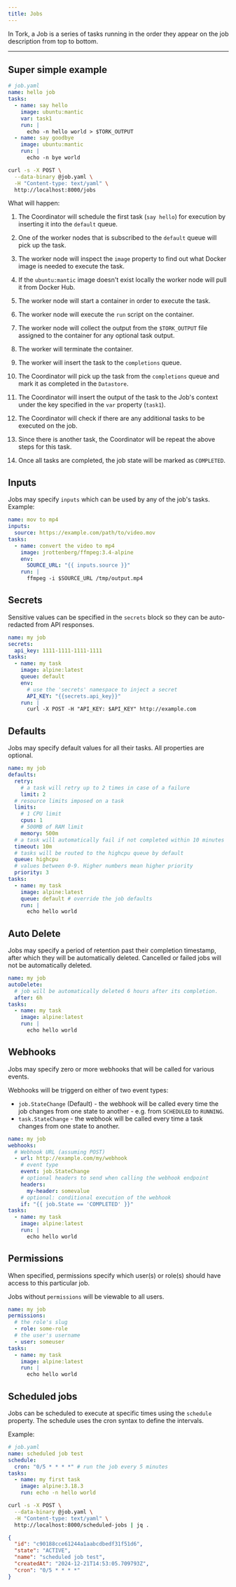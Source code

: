```yaml
---
title: Jobs
---
```


In Tork, a Job is a series of tasks running in the order they appear on the job description from top to bottom.

---

## Super simple example

```yaml
# job.yaml
name: hello job
tasks:
  - name: say hello
    image: ubuntu:mantic
    var: task1
    run: |
      echo -n hello world > $TORK_OUTPUT
  - name: say goodbye
    image: ubuntu:mantic
    run: |
      echo -n bye world
```

```bash
curl -s -X POST \
  --data-binary @job.yaml \
  -H "Content-type: text/yaml" \
  http://localhost:8000/jobs
```

What will happen:

1. The Coordinator will schedule the first task (`say hello`) for execution by inserting it into the `default` queue.

2. One of the worker nodes that is subscribed to the `default` queue will pick up the task.

3. The worker node will inspect the `image` property to find out what Docker image is needed to execute the task.

4. If the `ubuntu:mantic` image doesn't exist locally the worker node will pull it from Docker Hub.

5. The worker node will start a container in order to execute the task.

6. The worker node will execute the `run` script on the container.

7. The worker node will collect the output from the `$TORK_OUTPUT` file assigned to the container for any optional task output.

8. The worker will terminate the container.

9. The worker will insert the task to the `completions` queue.

10. The Coordinator will pick up the task from the `completions` queue and mark it as completed in the `Datastore`.

11. The Coordinator will insert the output of the task to the Job's context under the key specified in the `var` property (`task1`).

12. The Coordinator will check if there are any additional tasks to be executed on the job.

13. Since there is another task, the Coordinator will be repeat the above steps for this task.

14. Once all tasks are completed, the job state will be marked as `COMPLETED`.

## Inputs

Jobs may specify `inputs` which can be used by any of the job's tasks. Example:

```yaml
name: mov to mp4
inputs:
  source: https://example.com/path/to/video.mov
tasks:
  - name: convert the video to mp4
    image: jrottenberg/ffmpeg:3.4-alpine
    env:
      SOURCE_URL: "{{ inputs.source }}"
    run: |
      ffmpeg -i $SOURCE_URL /tmp/output.mp4
```

## Secrets

Sensitive values can be specified in the `secrets` block so they can be auto-redacted from API responses.

```yaml
name: my job
secrets:
  api_key: 1111-1111-1111-1111
tasks:
  - name: my task
    image: alpine:latest
    queue: default
    env:
      # use the 'secrets' namespace to inject a secret
      API_KEY: "{{secrets.api_key}}"
    run: |
      curl -X POST -H "API_KEY: $API_KEY" http://example.com
```

## Defaults

Jobs may specify default values for all their tasks. All properties are optional.

```yaml
name: my job
defaults:
  retry:
    # a task will retry up to 2 times in case of a failure
    limit: 2
  # resource limits imposed on a task
  limits:
    # 1 CPU limit
    cpus: 1
    # 500MB of RAM limit
    memory: 500m
  # a task will automatically fail if not completed within 10 minutes
  timeout: 10m
  # tasks will be routed to the highcpu queue by default
  queue: highcpu
  # values between 0-9. Higher numbers mean higher priority
  priority: 3
tasks:
  - name: my task
    image: alpine:latest
    queue: default # override the job defaults
    run: |
      echo hello world
```

## Auto Delete

Jobs may specify a period of retention past their completion timestamp, after which they will be automatically deleted. Cancelled or failed jobs will not be automatically deleted.

```yaml
name: my job
autoDelete:
  # job will be automatically deleted 6 hours after its completion.
  after: 6h
tasks:
  - name: my task
    image: alpine:latest
    run: |
      echo hello world
```

## Webhooks

Jobs may specify zero or more webhooks that will be called for various events.

Webhooks will be triggerd on either of two event types:

- `job.StateChange` (Default) - the webhook will be called every time the job changes from one state to another - e.g. from `SCHEDULED` to `RUNNING`.
- `task.StateChange` - the webhook will be called every time a task changes from one state to another.

```yaml
name: my job
webhooks:
  # Webhook URL (assuming POST)
  - url: http://example.com/my/webhook
    # event type
    event: job.StateChange
    # optional headers to send when calling the webhook endpoint
    headers:
      my-header: somevalue
    # optional: conditional execution of the webhook
    if: "{{ job.State == 'COMPLETED' }}"
tasks:
  - name: my task
    image: alpine:latest
    run: |
      echo hello world
```

## Permissions

When specified, permissions specify which user(s) or role(s) should have access to this particular job.

Jobs without `permissions` will be viewable to all users.

```yaml
name: my job
permissions:
  # the role's slug
  - role: some-role
  # the user's username
  - user: someuser
tasks:
  - name: my task
    image: alpine:latest
    run: |
      echo hello world
```

## Scheduled jobs

Jobs can be scheduled to execute at specific times using the `schedule` property. The schedule uses the cron syntax to define the intervals.

Example:

```yaml
# job.yaml
name: scheduled job test
schedule:
  cron: "0/5 * * * *" # run the job every 5 minutes
tasks:
  - name: my first task
    image: alpine:3.18.3
    run: echo -n hello world
```

```bash
curl -s -X POST \
  --data-binary @job.yaml \
  -H "Content-type: text/yaml" \
  http://localhost:8000/scheduled-jobs | jq .
```

```json
{
  "id": "c90188cce61244a1aabcdbedf31f51d6",
  "state": "ACTIVE",
  "name": "scheduled job test",
  "createdAt": "2024-12-21T14:53:05.709793Z",
  "cron": "0/5 * * * *"
}
```
